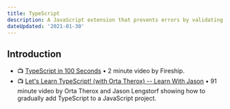 ```yaml
---
title: TypeScript
description: A JavaScript extension that prevents errors by validating data types.
dateUpdated: '2021-01-30'
---
```


## Introduction

- 📺 [TypeScript in 100 Seconds](https://m.youtube.com/watch?v=zQnBQ4tB3ZA) • 2 minute video by Fireship.
- 📺 [Let's Learn TypeScript! (with Orta Therox) -- Learn With Jason](https://m.youtube.com/watch?v=BHYgpbPC4wM) • 91 minute video by Orta Therox and Jason Lengstorf showing how to gradually add TypeScript to a JavaScript project.